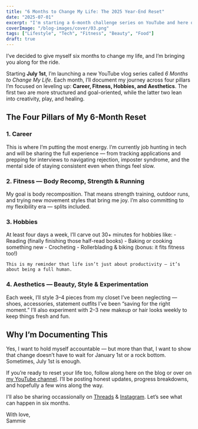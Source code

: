 ```yaml
---
title: "6 Months to Change My Life: The 2025 Year-End Reset"
date: "2025-07-01"
excerpt: "I'm starting a 6-month challenge series on YouTube and here on the blog to see if I can change my life before 2026."
coverImage: "/blog-images/cover/03.png"
tags: ["Lifestyle", "Tech", "Fitness", "Beauty", "Food"]
draft: true
---
```


<span className="font-normal">I’ve decided to give myself six months to change my life,</span> and I’m bringing you along for the ride.

Starting <strong>July 1st</strong>, I’m launching a new YouTube vlog series called <em>6 Months to Change My Life</em>. Each month, I’ll document my journey across four pillars I’m focused on leveling up: <strong>Career, Fitness, Hobbies, and Aesthetics</strong>. The first two are more structured and goal-oriented, while the latter two lean into creativity, play, and healing.

## The Four Pillars of My 6-Month Reset

### 1. Career
<div className="flex flex-col sm:flex-row gap-4 sm:gap-8 items-start">
  <div className="flex-1">
    This is where I’m putting the most energy. I’m currently job hunting in tech and will be sharing the full experience — from tracking applications and prepping for interviews to navigating rejection, imposter syndrome, and the mental side of staying consistent even when things feel slow.
  </div>
</div>

### 2. Fitness — Body Recomp, Strength & Running
<div className="flex flex-col sm:flex-row gap-4 sm:gap-8 items-start">
  <div className="flex-1">
    My goal is body recomposition. That means strength training, outdoor runs, and trying new movement styles that bring me joy. I’m also committing to my flexibility era — splits included.
  </div>
</div>

### 3. Hobbies
<div className="flex flex-col sm:flex-row gap-4 sm:gap-8 items-start">
  <div className="flex-1">
    At least four days a week, I’ll carve out 30+ minutes for hobbies like:
    - Reading (finally finishing those half-read books)
    - Baking or cooking something new
    - Crocheting
    - Rollerblading & biking (bonus: it fits fitness too!)
    
    This is my reminder that life isn’t just about productivity — it’s about being a full human.
  </div>
</div>

### 4. Aesthetics — Beauty, Style & Experimentation
<div className="flex flex-col sm:flex-row gap-4 sm:gap-8 items-start">
  <div className="flex-1">
    Each week, I’ll style 3–4 pieces from my closet I’ve been neglecting — shoes, accessories, statement outfits I’ve been “saving for the right moment.” I’ll also experiment with 2–3 new makeup or hair looks weekly to keep things fresh and fun.
  </div>
</div>

## Why I’m Documenting This

Yes, I want to hold myself accountable — but more than that, I want to show that change doesn’t have to wait for January 1st or a rock bottom. Sometimes, July 1st is enough.

If you’re ready to reset your life too, follow along here on the blog or over on [my YouTube channel](https://www.youtube.com/@aka.jimena). I’ll be posting honest updates, progress breakdowns, and hopefully a few wins along the way.

I'll also be sharing occassionally on [Threads](https://www.threads.net/@aka.jimena) & [Instagram](https://www.instagram.com/aka.jimena). Let’s see what can happen in six months.

With love,  
<Signature>Sammie</Signature>
